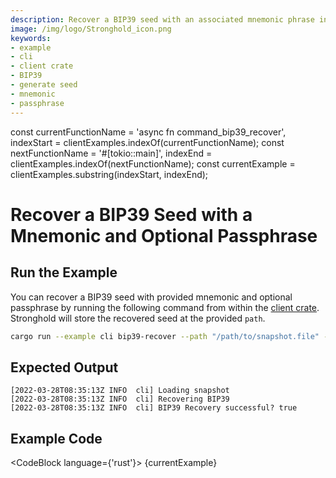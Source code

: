 ```yaml
---
description: Recover a BIP39 seed with an associated mnemonic phrase in the available languages.
image: /img/logo/Stronghold_icon.png
keywords:
- example
- cli
- client crate
- BIP39
- generate seed
- mnemonic
- passphrase
---
```

const currentFunctionName = 'async fn command_bip39_recover', indexStart = clientExamples.indexOf(currentFunctionName);
const nextFunctionName = '#[tokio::main]', indexEnd = clientExamples.indexOf(nextFunctionName);
const currentExample = clientExamples.substring(indexStart, indexEnd);

# Recover a BIP39 Seed with a Mnemonic and Optional Passphrase

## Run the Example

You can recover a BIP39 seed with provided mnemonic and optional passphrase by running the following command from within
the [client crate](https://github.com/iotaledger/stronghold.rs/tree/dev/client). Stronghold will store the recovered
seed at the provided `path`.

```bash
cargo run --example cli bip39-recover --path "/path/to/snapshot.file" --client-path "client-path-0" --key "passphrase-for-snapshot" --mnemonic "けさき　にんか　せっさたくま　よかん　たいまつばな　ちんもく　そだてる　ふっこく　せっさたくま　しゃおん　そがい　つうはん　まなぶ　りくぐん　さのう" --passphrase "mnemonic-passphrase-if-present" --vault-path "vault-path" --record-path "record-path"
```

## Expected Output

```plaintext
[2022-03-28T08:35:13Z INFO  cli] Loading snapshot
[2022-03-28T08:35:13Z INFO  cli] Recovering BIP39
[2022-03-28T08:35:13Z INFO  cli] BIP39 Recovery successful? true
```

## Example Code

<CodeBlock language={'rust'}>
    {currentExample}
</CodeBlock>
